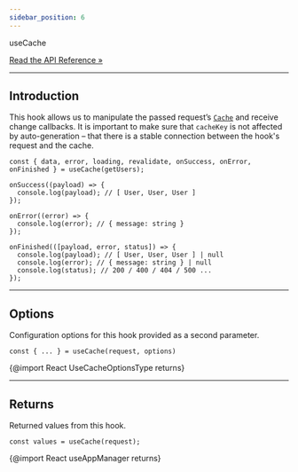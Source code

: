 ```yaml
---
sidebar_position: 6
---
```


<div class="api-link">
  <div class="api-link-title">useCache</div>
  <div class="api-link-sub-title">

[Read the API Reference »](/api/React/Hook/useCache.mdx)

  </div>
</div>

---

## Introduction

This hook allows us to manipulate the passed request’s [`Cache`](/documentation/02-core/managers.mdx) and receive change
callbacks. It is important to make sure that `cacheKey` is not affected by auto-generation – that there is a stable
connection between the hook's request and the cache.

```tsx
const { data, error, loading, revalidate, onSuccess, onError, onFinished } = useCache(getUsers);

onSuccess((payload) => {
  console.log(payload); // [ User, User, User ]
});

onError((error) => {
  console.log(error); // { message: string }
});

onFinished(([payload, error, status]) => {
  console.log(payload); // [ User, User, User ] | null
  console.log(error); // { message: string } | null
  console.log(status); // 200 / 400 / 404 / 500 ...
});
```

---

## Options

Configuration options for this hook provided as a second parameter.

```tsx
const { ... } = useCache(request, options)
```

{@import React UseCacheOptionsType returns}

---

## Returns

Returned values from this hook.

```tsx
const values = useCache(request);
```

{@import React useAppManager returns}
